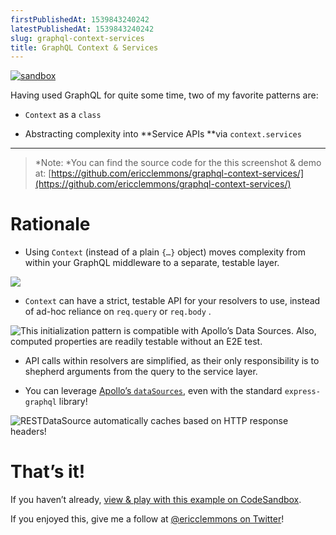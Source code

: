 ```yaml
---
firstPublishedAt: 1539843240242
latestPublishedAt: 1539843240242
slug: graphql-context-services
title: GraphQL Context & Services
---
```


[![sandbox](https://cdn-images-1.medium.com/max/4232/1*V1-Gltco1Ot3rSvGQq8Bgw.png)](https://codesandbox.io/s/github/ericclemmons/graphql-context-services?module=README.md)

Having used GraphQL for quite some time, two of my favorite patterns are:

- `Context` as a `class`

- Abstracting complexity into **Service APIs **via `context.services`

---

> *Note: *You can find the source code for the this screenshot & demo at:
> [https://github.com/ericclemmons/graphql-context-services/](https://github.com/ericclemmons/graphql-context-services/)

# Rationale

- Using `Context` (instead of a plain `{…}` object) moves complexity from within your GraphQL middleware to a separate, testable layer.

![](https://cdn-images-1.medium.com/max/2248/1*tIFRRnByssNA1TQsZUISIg.png)

- `Context` can have a strict, testable API for your resolvers to use, instead of ad-hoc reliance on `req.query` or `req.body` .

![This initialization pattern is compatible with Apollo’s Data Sources. Also, computed properties are readily testable without an E2E test.](https://cdn-images-1.medium.com/max/2648/1*vBNNfH3xukpih4b8GanoNg.png)

- API calls within resolvers are simplified, as their only responsibility is to shepherd arguments from the query to the service layer.

- You can leverage [Apollo’s `dataSources`](https://www.apollographql.com/docs/apollo-server/features/data-sources.html#Accessing-data-sources-from-resolvers), even with the standard `express-graphql` library!

![`RESTDataSource` automatically caches based on HTTP response headers!](https://cdn-images-1.medium.com/max/2280/1*jZkinAdxquNZOvEZtHN_qg.png)

# That’s it!

If you haven’t already, [view & play with this example on CodeSandbox](https://codesandbox.io/s/github/ericclemmons/graphql-context-services?module=README.md).

If you enjoyed this, give me a follow at [@ericclemmons on Twitter](https://twitter.com/ericclemmons)!
